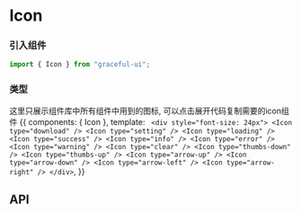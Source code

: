 

<Meta title="通用|Icon 图标" component={Icon} />

# Icon

### 引入组件

```js
import { Icon } from "graceful-ui";
```

### 类型

这里只展示组件库中所有组件中用到的图标, 可以点击展开代码复制需要的icon组件
<Preview>
  <Story name="type 类型">
    {{
      components: { Icon },
      template: `
        <div style="font-size: 24px">
          <Icon type="download" />
          <Icon type="setting" />
          <Icon type="loading" />
          <Icon type="success" />
          <Icon type="info" />
          <Icon type="error" />
          <Icon type="warning" />
          <Icon type="clear" />
          <Icon type="thumbs-down" />
          <Icon type="thumbs-up" />
          <Icon type="arrow-up" />
          <Icon type="arrow-down" />
          <Icon type="arrow-left" />
          <Icon type="arrow-right" />
        </div>`,
    }}
  </Story>
</Preview>

## API

<Props of={Icon} />
